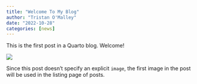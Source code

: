 ```yaml
---
title: "Welcome To My Blog"
author: "Tristan O'Malley"
date: "2022-10-28"
categories: [news]
---
```


This is the first post in a Quarto blog. Welcome!

![](thumbnail.jpg)

Since this post doesn't specify an explicit `image`, the first image in the post will be used in the listing page of posts.
